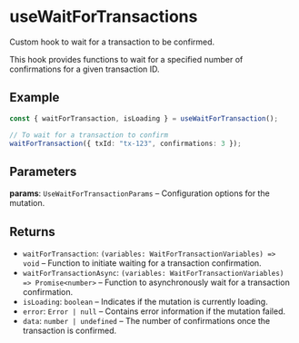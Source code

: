 # useWaitForTransactions

Custom hook to wait for a transaction to be confirmed.

This hook provides functions to wait for a specified number of confirmations for a given transaction ID.

## Example

```typescript
const { waitForTransaction, isLoading } = useWaitForTransaction();

// To wait for a transaction to confirm
waitForTransaction({ txId: "tx-123", confirmations: 3 });
```

## Parameters

**params**: `UseWaitForTransactionParams` – Configuration options for the mutation.

## Returns

- `waitForTransaction`: `(variables: WaitForTransactionVariables) => void` – Function to initiate waiting for a transaction confirmation.
- `waitForTransactionAsync`: `(variables: WaitForTransactionVariables) => Promise<number>` – Function to asynchronously wait for a transaction confirmation.
- `isLoading`: `boolean` – Indicates if the mutation is currently loading.
- `error`: `Error | null` – Contains error information if the mutation failed.
- `data`: `number | undefined` – The number of confirmations once the transaction is confirmed.
